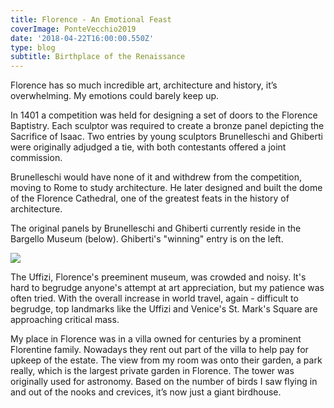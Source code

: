 ---
title: Florence - An Emotional Feast
coverImage: PonteVecchio2019
date: '2018-04-22T16:00:00.550Z'
type: blog
subtitle: Birthplace of the Renaissance
---

Florence has so much incredible art, architecture and history, it’s overwhelming. My emotions could barely keep up.

<FlorenceArt2018SlideShow />

<Florence2018SlideShow />

In 1401 a competition was held for designing a set of doors to the Florence Baptistry. Each sculptor was required to create a bronze panel depicting the Sacrifice of Isaac. Two entries by young sculptors Brunelleschi and Ghiberti were originally adjudged a tie, with both contestants offered a joint commission. 

Brunelleschi would have none of it and withdrew from the competition, moving to Rome to study architecture. He later designed and built the dome of the Florence Cathedral, one of the greatest feats in the history of architecture.

The original panels by Brunelleschi and Ghiberti currently reside in the Bargello Museum (below). Ghiberti's "winning" entry is on the left. 

<Image src="FlorenceDoorContest2019"  />


The Uffizi, Florence's preeminent museum, was crowded and noisy. It's hard to begrudge anyone's attempt at art appreciation, but my patience was often tried.
With the overall increase in world travel, again - difficult to begrudge, top landmarks like the Uffizi and Venice's St. Mark's Square are approaching critical mass.

<FlorenceUffizi2018SlideShow />

My place in Florence was in a villa owned for centuries by a prominent Florentine family. Nowadays they rent out part of the villa to help pay for upkeep of the estate. The view from my room was onto their garden, a park really, which is the largest private garden in Florence. The tower was originally used for astronomy. Based on the number of birds I saw flying in and out of the nooks and crevices, it’s now just a giant birdhouse.

<FlorenceHotel2018SlideShow />


